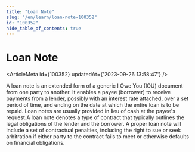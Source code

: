 ```yaml
---
title: "Loan Note"
slug: "/en/learn/loan-note-100352"
id: "100352"
hide_table_of_contents: true
---
```



# Loan Note

<ArticleMeta id={100352} updatedAt={'2023-09-26 13:58:47'} />
<div className='border-solid border-b border-t-0 my-4 border-[var(--ifm-color-gray-300)]' />

A loan note is an extended form of a generic I Owe You (IOU) document from one party to another. It enables a payee (borrower) to receive payments from a lender, possibly with an interest rate attached, over a set period of time, and ending on the date at which the entire loan is to be repaid. Loan notes are usually provided in lieu of cash at the payee's request.A loan note denotes a type of contract that typically outlines the legal obligations of the lender and the borrower. A proper loan note will include a set of contractual penalties, including the right to sue or seek arbitration if either party to the contract fails to meet or otherwise defaults on financial obligations.
